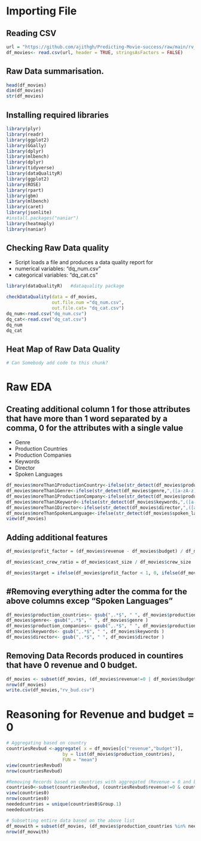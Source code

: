 # Importing File

## Reading CSV
```r
url = "https://github.com/ajithgh/Predicting-Movie-success/raw/main/rv_bud.csv"
df_movies<- read.csv(url, header = TRUE, stringsAsFactors = FALSE)
```

## Raw Data summarisation.
```r
head(df_movies)
dim(df_movies)
str(df_movies)
``` 

## Installing required libraries
```r
library(plyr)
library(readr)
library(ggplot2)
library(GGally)
library(dplyr)
library(mlbench)
library(dplyr)
library(tidyverse)
library(dataQualityR)
library(ggplot2)
library(ROSE)
library(rpart)
library(gbm)
library(mlbench)
library(caret)
library(jsonlite)
#install.packages("naniar")
library(heatmaply)
library(naniar)
```

## Checking Raw Data quality
 + Script loads a file and produces a data quality report for
 + numerical variables: "dq_num.csv"
 + categorical variables: "dq_cat.cs"
```r
library(dataQualityR)   #dataquality package

checkDataQuality(data = df_movies, 
                 out.file.num ="dq_num.csv", 
                 out.file.cat= "dq_cat.csv")
dq_num<-read.csv("dq_num.csv")
dq_cat<-read.csv("dq_cat.csv")
dq_num
dq_cat
```

## Heat Map of Raw Data Quality
```r
# Can Somebody add code to this chunk? 
```

# Raw EDA

## Creating additional column 1 for those attributes that have more than 1 word separated by a comma, 0 for the attributes with a single value
+ Genre
+ Production Countries
+ Production Companies
+ Keywords
+ Director
+ Spoken Languages
```r
df_movies$moreThan1ProductionCountry<-ifelse(str_detect(df_movies$production_countries,",([a-zA-z])",) ,1,0)
df_movies$moreThan1Genre<-ifelse(str_detect(df_movies$genre,",([a-zA-z])",) ,1,0)
df_movies$moreThan1ProductionCompany<-ifelse(str_detect(df_movies$production_companies,",([a-zA-z])",) ,1,0)
df_movies$moreThan1Keyword<-ifelse(str_detect(df_movies$keywords,",([a-zA-z])",) ,1,0)
df_movies$moreThan1Director<-ifelse(str_detect(df_movies$director,",([a-zA-z])",) ,1,0)
df_movies$moreThanSpokenLanguage<-ifelse(str_detect(df_movies$spoken_languages,",([a-zA-z])",) ,1,0)
view(df_movies)
```

## Adding additional features
```r

df_movies$profit_factor = (df_movies$revenue - df_movies$budget) / df_movies$budget

df_movies$cast_crew_ratio = df_movies$cast_size / df_movies$crew_size

df_movies$target = ifelse(df_movies$profit_factor < 1, 0, ifelse(df_movies$profit_factor >= 1 & df_movies$profit_factor < 2, 1, 2))

```

## #Removing everything adter the comma for the above columns excep "Spoken Languages"
```r
df_movies$production_countries<- gsub(",.*$", " ", df_movies$production_countries )
df_movies$genre<- gsub(",.*$", " ", df_movies$genre )
df_movies$production_companies<- gsub(",.*$", " ", df_movies$production_companies )
df_movies$keywords<- gsub(",.*$", " ", df_movies$keywords )
df_movies$director<- gsub(",.*$", " ", df_movies$director )
```

## Removing Data Records produced in countires that have 0 revenue and 0 budget. 
```r
df_movies <- subset(df_movies, (df_movies$revenue!=0 | df_movies$budget!=0))
nrow(df_movies)
write.csv(df_movies,"rv_bud.csv")
```

# Reasoning for Revenue and budget = 0
```r
# Aggregating based on country
countriesRevbud <-aggregate( x = df_movies[c("revenue","budget")],
                     by = list(df_movies$production_countries),
                     FUN = "mean")
view(countriesRevbud)
nrow(countriesRevbud)

#Removing Records based on countries with aggregated (Revenue = 0 and budget = 0)
countries0<-subset(countriesRevbud, (countriesRevbud$revenue!=0 & countriesRevbud$budget!=0))
view(countries0)
nrow(countries0)
neededcuntries = unique(countries0$Group.1)
neededcuntries

# Subsetting entire data based on the above list
df_movwith = subset(df_movies, (df_movies$production_countries %in% neededcuntries))
nrow(df_movwith)
``` 

